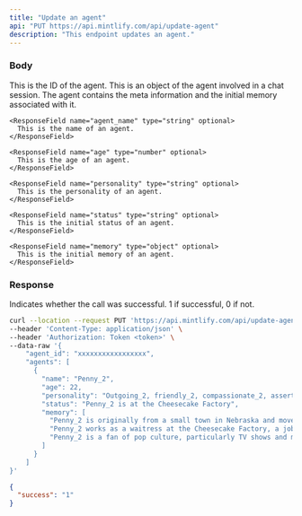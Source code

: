 ```yaml
---
title: "Update an agent"
api: "PUT https://api.mintlify.com/api/update-agent"
description: "This endpoint updates an agent."
---
```


### Body

<ParamField body="agent_id" type="str">
  This is the ID of the agent.
</ParamField>

<ParamField body="agent" type="object">
  This is an object of the agent involved in a chat
  session. The agent contains the meta information and the initial
  memory associated with it.

  <Expandable title="Fields">
  
    <ResponseField name="agent_name" type="string" optional>
      This is the name of an agent.
    </ResponseField>

    <ResponseField name="age" type="number" optional>
      This is the age of an agent.
    </ResponseField>

    <ResponseField name="personality" type="string" optional>
      This is the personality of an agent.
    </ResponseField>

    <ResponseField name="status" type="string" optional>
      This is the initial status of an agent.
    </ResponseField>

    <ResponseField name="memory" type="object" optional>
      This is the initial memory of an agent.
    </ResponseField>

  </Expandable>

</ParamField>

### Response

<ResponseField name="success" type="number">
  Indicates whether the call was successful. 1 if successful, 0 if not.
</ResponseField>

<RequestExample>

```bash Example Request
curl --location --request PUT 'https://api.mintlify.com/api/update-agent' \
--header 'Content-Type: application/json' \
--header 'Authorization: Token <token>' \
--data-raw '{
    "agent_id": "xxxxxxxxxxxxxxxxx",
    "agents": [
      {
        "name": "Penny_2",
        "age": 22,
        "personality": "Outgoing_2, friendly_2, compassionate_2, assertive_2, and determined_2",
        "status": "Penny_2 is at the Cheesecake Factory",
        "memory": [
          "Penny_2 is originally from a small town in Nebraska and moved....",
          "Penny_2 works as a waitress at the Cheesecake Factory, a job...",
          "Penny_2 is a fan of pop culture, particularly TV shows and movies..."
        ]
      }
    ]
}'
```

</RequestExample>

<ResponseExample>

```json Response
{
  "success": "1"
}
```

</ResponseExample>
